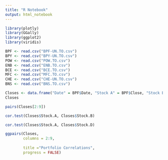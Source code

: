 ```yaml
---
title: "R Notebook"
output: html_notebook
---
```


```r
library(plotly)
library(GGally)
library(ggplot2)
library(viridis)
```
 

```r
BPF <- read.csv("BPF-UN.TO.csv")
BPY <- read.csv("BPY-UN.TO.csv")
POW <- read.csv("POW.TO.csv")
ENB <- read.csv("ENB.TO.csv")
BCE <- read.csv("BCE.TO.csv")
MFC <- read.csv("MFC.TO.csv")
CHE <- read.csv("CHE-UN.TO.csv")
BNS <- read.csv("BNS.TO.csv")
```

```r
Closes <- data.frame("Date" = BPF$Date, "Stock A" = BPF$Close, "Stock B" = BPY$Close, "Stock C" = POW$Close, "Stock D" = ENB$Close, "Stock E" = BCE$Close, "Stock F" = MFC$Close, "Stock G" = CHE$Close, "Stock H" = BNS$Close)
Closes
```
```r
pairs(Closes[2:9])
```
```r
cor.test(Closes$Stock.A, Closes$Stock.B)
```

```r
cor.test(Closes$Stock.A, Closes$Stock.D)
```
```r
ggpairs(Closes,
        columns = 2:9,
        
        title ="Portfolio Correlations",
        progress = FALSE)



```    


